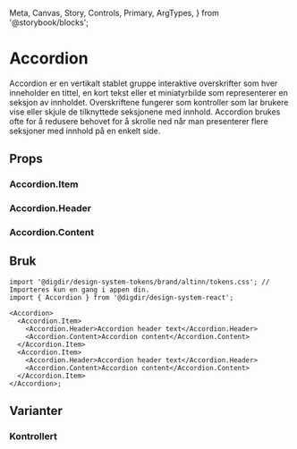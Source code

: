   Meta,
  Canvas,
  Story,
  Controls,
  Primary,
  ArgTypes,
} from '@storybook/blocks';

<Meta of={AccordionStories} />

# Accordion

Accordion er en vertikalt stablet gruppe interaktive overskrifter som hver inneholder en tittel, en kort tekst eller et miniatyrbilde som representerer
en seksjon av innholdet. Overskriftene fungerer som kontroller som lar brukere vise eller skjule de tilknyttede seksjonene med innhold.
Accordion brukes ofte for å redusere behovet for å skrolle ned når man presenterer flere seksjoner med innhold på en enkelt side.

## Props

<Primary />
<Controls />

### Accordion.Item

<ArgTypes of={Accordion.Item} />

### Accordion.Header

<ArgTypes of={Accordion.Header} />

### Accordion.Content

<ArgTypes of={Accordion.Content} />

## Bruk

<TokenBlock />

```tsx
import '@digdir/design-system-tokens/brand/altinn/tokens.css'; // Importeres kun en gang i appen din.
import { Accordion } from '@digdir/design-system-react';

<Accordion>
  <Accordion.Item>
    <Accordion.Header>Accordion header text</Accordion.Header>
    <Accordion.Content>Accordion content</Accordion.Content>
  </Accordion.Item>
  <Accordion.Item>
    <Accordion.Header>Accordion header text</Accordion.Header>
    <Accordion.Content>Accordion content</Accordion.Content>
  </Accordion.Item>
</Accordion>;
```

## Varianter

### Kontrollert

<Canvas of={AccordionStories.Controlled} />
